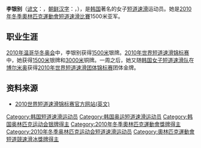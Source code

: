 {{MedalTableTop}}
{{MedalSport | 女子[[短道速滑|短道速滑]]}}
{{MedalCountry|{{KOR}}}}
{{MedalOlympic}}
{{MedalSilver | [[2010年冬季奧林匹克運動會|2010年溫哥華]] | [[2010年冬季奧林匹克運動會短道速滑比賽|1500米]]}}
{{MedalCompetition | [[世界短道速滑锦标赛|世界锦标赛]]}}
{{MedalGold | [[2010年世界短道速滑锦标赛|2010年索菲亚]] | [[2010年世界短道速滑锦标赛|3000米接力]]}}
{{MedalSilver | 2010年索菲亚 | [[2010年世界短道速滑锦标赛|1500米]]}}
{{MedalBronze | [[2012年世界短道速滑锦标赛|2012年上海]] | [[2012年世界短道速滑锦标赛|3000米接力]]}}
{{MedalBronze | 2010年索菲亚 | [[2010年世界短道速滑锦标赛|3000米]]}}
{{MedalCompetition | [[世界短道速滑团体锦标赛|世界团体锦标赛]]}}
{{MedalGold | [[世界短道速滑团体锦标赛|2010年博尔米奥]] | [[世界短道速滑团体锦标赛|团体]]}}
{{MedalCompetition | [[世界大学生运动会|世界大学生运动会]]}}
{{MedalGold | [[2011年冬季世界大学生运动会|2011年埃尔祖鲁姆]] | [[2011年冬季世界大学生运动会|1000米]]}}
{{MedalGold | 2011年埃尔祖鲁姆 | [[2011年冬季世界大学生运动会|1500米]]}}
{{MedalGold | 2011年埃尔祖鲁姆 | [[2011年冬季世界大学生运动会|3000米接力]]}}
{{MedalBronze | 2011年埃尔祖鲁姆 | [[2011年冬季世界大学生运动会|500米]]}}
{{MedalCompetition | [[世界少年短道速滑锦标赛|世界少年锦标赛]]}}
{{MedalSilver | [[世界少年短道速滑锦标赛|2009年舍布鲁克]] | [[世界少年短道速滑锦标赛|全能]]}}
{{MedalSilver | [[世界少年短道速滑锦标赛|2008年波尔查诺]] | [[世界少年短道速滑锦标赛|全能]]}}
{{MedalBottom}}

'''李银别'''（[[谚文|谚文]]：{{lang|ko|이은별}}，[[朝鲜汉字|朝鲜汉字]]：{{lang|ko|李은별}}，{{bd|1991年|10月2日|catIdx=Lee Eun-Byul}}），是[[韩国|韩国]]著名的女子[[短道速滑|短道速滑]]运动员。她是[[2010年冬季奧林匹克運動會短道速滑比賽|2010年冬季奧林匹克運動會短道速滑比賽]]1500米亚军。

==职业生涯==
[[2010年冬季奥林匹克运动会|2010年温哥华冬奥会]]中，李银别获得[[2010年冬季奥林匹克运动会短道速滑比賽|1500米]]银牌。[[2010年世界短道速滑锦标赛|2010年世界短道速滑锦标赛]]中，她获得[[2010年世界短道速滑锦标赛|1500米]]银牌和[[2010年世界短道速滑锦标赛|3000米]]铜牌。一周之后，她又随[[韩国女子短道速滑队|韩国女子短道速滑队]]在[[博尔米奥|博尔米奥]]获得[[世界短道速滑团体锦标赛|2010年世界短道速滑团体锦标赛]]团体金牌。

==资料来源==
*[https://web.archive.org/web/20100311142158/http://www.2010wstssc-sofia.com/ 2010世界短道速滑锦标赛官方网站(英文)]

{{DEFAULTSORT:Lee Eun-byul}}
[[Category:韩国短道速滑运动员|Category:韩国短道速滑运动员]]
[[Category:韩国奥运短道速滑运动员|Category:韩国奥运短道速滑运动员]]
[[Category:韩国奥林匹克运动会银牌得主|Category:韩国奥林匹克运动会银牌得主]]
[[Category:2010年冬季奧林匹克運動會獎牌得主|Category:2010年冬季奧林匹克運動會獎牌得主]]
[[Category:2010年冬季奥林匹克运动会短道速滑运动员|Category:2010年冬季奥林匹克运动会短道速滑运动员]]
[[Category:奧林匹克運動會短道競速滑冰獎牌得主|Category:奧林匹克運動會短道競速滑冰獎牌得主]]